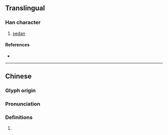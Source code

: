 {{character info}}
==Translingual==

===Han character===
{{Han char|rn=75|rad=木|as=21|sn=25|four=46993|canj=DWWF|ids=⿰木纍}}

# [[sedan]]

====References====
* {{Han ref|kx=0564.150|dkj=15969|dj=0953.190|hdz=21326.100|uh=6B19|ud=27417|bh=F8F2|bd=63730}}

----

==Chinese==
{{zh-forms}}

===Glyph origin===
{{Han etym}}

===Pronunciation===
{{zh-pron
|m=léi
|c=leoi4,leoi5
|mc=y
|oc=y
|ma=
|cat=n
}}

===Definitions===
{{zh-hanzi}}

# {{rfdef|zh}}